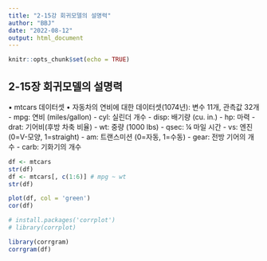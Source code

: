```yaml
---
title: "2-15강 회귀모델의 설명력"
author: "BBJ"
date: "2022-08-12"
output: html_document
---
```


```r
knitr::opts_chunk$set(echo = TRUE)
```

## 2-15장 회귀모델의 설명력
▪ mtcars 데이터셋
  • 자동차의 연비에 대한 데이터셋(1074년): 변수 11개, 관측값 32개
    - mpg: 연비 (miles/gallon)
    - cyl: 실린더 개수
    - disp: 배기량 (cu. in.)
    - hp: 마력
    - drat: 기어비(후방 차축 비율)
    - wt: 중량 (1000 lbs)
    - qsec: ¼ 마일 시간
    - vs: 엔진 (0=V-모양, 1=straight)
    - am: 트랜스미션 (0=자동, 1=수동)
    - gear: 전방 기어의 개수
    - carb: 기화기의 개수
```r
df <- mtcars
str(df)
df <- mtcars[, c(1:6)] # mpg ~ wt
str(df)

plot(df, col = 'green')
cor(df)

# install.packages('corrplot')
# library(corrplot)

library(corrgram)
corrgram(df)

```






















